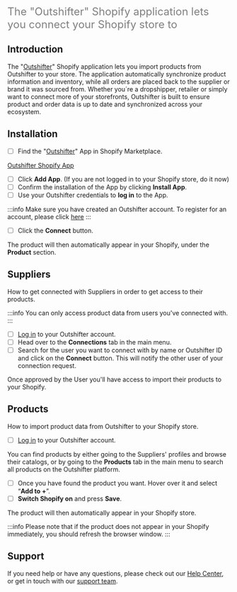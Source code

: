<font color="grey" size="5">

The "Outshifter" Shopify application lets you connect your Shopify store to

</font>

## Introduction

The "[Outshifter](https://apps.shopify.com/outshifter?)" Shopify application
lets you import products from Outshifter to your store. The application
automatically synchronize product information and inventory, while all orders
are placed back to the supplier or brand it was sourced from. Whether you´re a
dropshipper, retailer or simply want to connect more of your storefronts,
Outshifter is built to ensure product and order data is up to date and
synchronized across your ecosystem.

## Installation

- [ ] Find the "[Outshifter](https://apps.shopify.com/outshifter?)" App in
      Shopify Marketplace.

<div class="homepage-section two-cols">
  <div class="section-content">
    <a class="homepage-card2">
      <div class="card-content">
        <a href="https://apps.shopify.com/outshifter?">
          Outshifter Shopify App
        </a>
      </div>
    </a>
  </div>
</div>

- [ ] Click **Add App**. (If you are not logged in to your Shopify store, do it
      now)
- [ ] Confirm the installation of the App by clicking **Install App**.
- [ ] Use your Outshifter credentials to **log in** to the App.

:::info Make sure you have created an Outshifter account. To register for an
account, please click [here](https://app.outshifter.com/register) :::

- [ ] Click the **Connect** button.

The product will then automatically appear in your Shopify, under the
**Product** section.

## Suppliers

How to get connected with Suppliers in order to get access to their products.

:::info You can only access product data from users you've connected with. :::

- [ ] [Log in](https://app.outshifter.com/login) to your Outshifter account.
- [ ] Head over to the **Connections** tab in the main menu.
- [ ] Search for the user you want to connect with by name or Outshifter ID and
      click on the **Connect** button. This will notify the other user of your
      connection request.

Once approved by the User you'll have access to import their products to your
Shopify.

## Products

How to import product data from Outshifter to your Shopify store.

- [ ] [Log in](https://app.outshifter.com/login) to your Outshifter account.

You can find products by either going to the Suppliers' profiles and browse
their catalogs, or by going to the **Products** tab in the main menu to search
all products on the Outshifter platform.

- [ ] Once you have found the product you want. Hover over it and select “**Add
      to +**”.
- [ ] **Switch Shopify on** and press **Save**.

The product will then automatically appear in your Shopify store.

:::info Please note that if the product does not appear in your Shopify
immediately, you should refresh the browser window. :::

## Support

If you need help or have any questions, please check out our
[Help Center](http://help-center.outshifter.com/en/), or get in touch with our
[support team](https://outshifter.typeform.com/to/as0nILBN).
